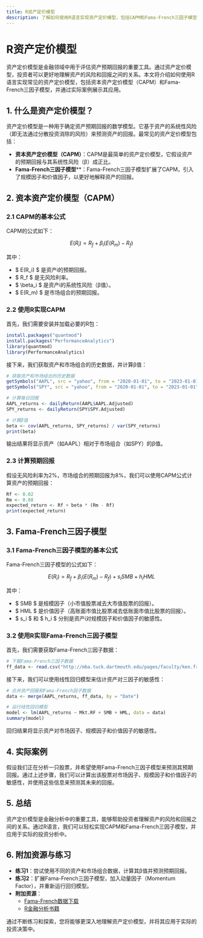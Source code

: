 ```yaml
---
title: R资产定价模型
description: 了解如何使用R语言实现资产定价模型，包括CAPM和Fama-French三因子模型，并通过实际案例展示其应用。
---
```


# R资产定价模型

资产定价模型是金融领域中用于评估资产预期回报的重要工具。通过资产定价模型，投资者可以更好地理解资产的风险和回报之间的关系。本文将介绍如何使用R语言实现常见的资产定价模型，包括资本资产定价模型（CAPM）和Fama-French三因子模型，并通过实际案例展示其应用。

## 1. 什么是资产定价模型？

资产定价模型是一种用于确定资产预期回报的数学模型。它基于资产的系统性风险（即无法通过分散投资消除的风险）来预测资产的回报。最常见的资产定价模型包括：

- **资本资产定价模型（CAPM）**：CAPM是最简单的资产定价模型，它假设资产的预期回报与其系统性风险（β）成正比。
- **Fama-French三因子模型****：Fama-French三因子模型扩展了CAPM，引入了规模因子和价值因子，以更好地解释资产的回报。

## 2. 资本资产定价模型（CAPM）

### 2.1 CAPM的基本公式

CAPM的公式如下：

$$ E(R_i) = R_f + \beta_i (E(R_m) - R_f) $$

其中：
- $ E(R_i) $ 是资产i的预期回报。
- $ R_f $ 是无风险利率。
- $ \beta_i $ 是资产i的系统性风险（β值）。
- $ E(R_m) $ 是市场组合的预期回报。

### 2.2 使用R实现CAPM

首先，我们需要安装并加载必要的R包：

```r
install.packages("quantmod")
install.packages("PerformanceAnalytics")
library(quantmod)
library(PerformanceAnalytics)
```

接下来，我们获取资产和市场组合的历史数据，并计算β值：

```r
# 获取资产和市场组合的历史数据
getSymbols("AAPL", src = "yahoo", from = "2020-01-01", to = "2023-01-01")
getSymbols("SPY", src = "yahoo", from = "2020-01-01", to = "2023-01-01")

# 计算每日回报
AAPL_returns <- dailyReturn(AAPL$AAPL.Adjusted)
SPY_returns <- dailyReturn(SPY$SPY.Adjusted)

# 计算β值
beta <- cov(AAPL_returns, SPY_returns) / var(SPY_returns)
print(beta)
```

输出结果将显示资产（如AAPL）相对于市场组合（如SPY）的β值。

### 2.3 计算预期回报

假设无风险利率为2%，市场组合的预期回报为8%，我们可以使用CAPM公式计算资产的预期回报：

```r
Rf <- 0.02
Rm <- 0.08
expected_return <- Rf + beta * (Rm - Rf)
print(expected_return)
```

## 3. Fama-French三因子模型

### 3.1 Fama-French三因子模型的基本公式

Fama-French三因子模型的公式如下：

$$ E(R_i) = R_f + \beta_i (E(R_m) - R_f) + s_i SMB + h_i HML $$

其中：
- $ SMB $ 是规模因子（小市值股票减去大市值股票的回报）。
- $ HML $ 是价值因子（高账面市值比股票减去低账面市值比股票的回报）。
- $ s_i $ 和 $ h_i $ 分别是资产i对规模因子和价值因子的敏感性。

### 3.2 使用R实现Fama-French三因子模型

首先，我们需要获取Fama-French三因子数据：

```r
# 下载Fama-French三因子数据
ff_data <- read.csv("http://mba.tuck.dartmouth.edu/pages/faculty/ken.french/ftp/F-F_Research_Data_Factors_CSV.zip")
```

接下来，我们可以使用线性回归模型来估计资产对三因子的敏感性：

```r
# 合并资产回报和Fama-French因子数据
data <- merge(AAPL_returns, ff_data, by = "Date")

# 运行线性回归模型
model <- lm(AAPL_returns ~ Mkt.RF + SMB + HML, data = data)
summary(model)
```

回归结果将显示资产对市场因子、规模因子和价值因子的敏感性。

## 4. 实际案例

假设我们正在分析一只股票，并希望使用Fama-French三因子模型来预测其预期回报。通过上述步骤，我们可以计算出该股票对市场因子、规模因子和价值因子的敏感性，并使用这些信息来预测其未来的回报。

## 5. 总结

资产定价模型是金融分析中的重要工具，能够帮助投资者理解资产的风险和回报之间的关系。通过R语言，我们可以轻松实现CAPM和Fama-French三因子模型，并应用于实际的投资分析中。

## 6. 附加资源与练习

- **练习1**：尝试使用不同的资产和市场组合数据，计算其β值并预测预期回报。
- **练习2**：扩展Fama-French三因子模型，加入动量因子（Momentum Factor），并重新运行回归模型。
- **附加资源**：
  - [Fama-French数据下载](http://mba.tuck.dartmouth.edu/pages/faculty/ken.french/data_library.html)
  - [R金融分析书籍](https://www.amazon.com/Financial-Analysis-R-Cookbook-Applications/dp/149204096X)

通过不断练习和探索，您将能够更深入地理解资产定价模型，并将其应用于实际的投资决策中。